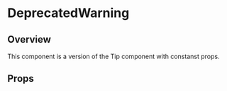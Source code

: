 
<Meta of={DeprecatedWarningStories} />

# DeprecatedWarning

## Overview

This component is a version of the <Link href="?path=/docs/components-tip--docs">Tip</Link> component with constanst props.

<Canvas of={DeprecatedWarningStories.Overview} />

## Props

<Controls />
